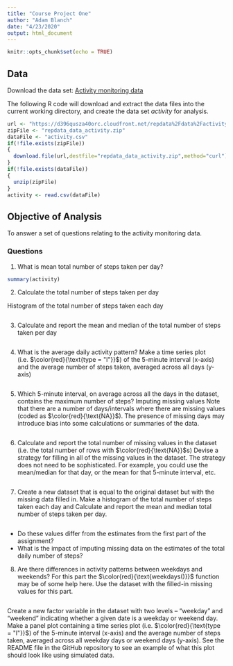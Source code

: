 ```yaml
---
title: "Course Project One"
author: "Adam Blanch"
date: "4/23/2020"
output: html_document
---
```


```r
knitr::opts_chunk$set(echo = TRUE)
```

## Data

Download the data set: [Activity monitoring data](https://d396qusza40orc.cloudfront.net/repdata%2Fdata%2Factivity.zip)

The following R code will download and extract the data files into the current working directory, and create the data set *activity* for analysis.

```r
url <- "https://d396qusza40orc.cloudfront.net/repdata%2Fdata%2Factivity.zip"
zipFile <- "repdata_data_activity.zip"
dataFile <- "activity.csv"
if(!file.exists(zipFile))
{
  download.file(url,destfile="repdata_data_activity.zip",method="curl")
}
if(!file.exists(dataFile))
{
  unzip(zipFile)
}
activity <- read.csv(dataFile)
```
## Objective of Analysis
To answer a set of questions relating to the activity monitoring data.

### Questions

1. What is mean total number of steps taken per day?
```r
summary(activity)
```

2. Calculate the total number of steps taken per day

Histogram of the total number of steps taken each day
```r
```

3. Calculate and report the mean and median of the total number of steps taken per day
``` r
```

4. What is the average daily activity pattern?
Make a time series plot (i.e. $\color{red}{\text{type = "l"}}$) of the 5-minute interval (x-axis) and the average number of steps taken, averaged across all days (y-axis)
``` r
```

5. Which 5-minute interval, on average across all the days in the dataset, contains the maximum number of steps?
Imputing missing values
Note that there are a number of days/intervals where there are missing values (coded as $\color{red}{\text{NA}}$). The presence of missing days may introduce bias into some calculations or summaries of the data.
```r
```

6. Calculate and report the total number of missing values in the dataset (i.e. the total number of rows with $\color{red}{\text{NA}}$s)
Devise a strategy for filling in all of the missing values in the dataset. The strategy does not need to be sophisticated. For example, you could use the mean/median for that day, or the mean for that 5-minute interval, etc.
```r
```

7. Create a new dataset that is equal to the original dataset but with the missing data filled in.
Make a histogram of the total number of steps taken each day and Calculate and report the mean and median total number of steps taken per day.
```r
```

* Do these values differ from the estimates from the first part of the assignment?
* What is the impact of imputing missing data on the estimates of the total daily number of steps?

8. Are there differences in activity patterns between weekdays and weekends?
For this part the $\color{red}{\text{weekdays()}}$ function may be of some help here. Use the dataset with the filled-in missing values for this part.
```r
```

Create a new factor variable in the dataset with two levels – “weekday” and “weekend” indicating whether a given date is a weekday or weekend day.
Make a panel plot containing a time series plot (i.e. $\color{red}{\text{type = "l"}}$) of the 5-minute interval (x-axis) and the average number of steps taken, averaged across all weekday days or weekend days (y-axis). See the README file in the GitHub repository to see an example of what this plot should look like using simulated data.